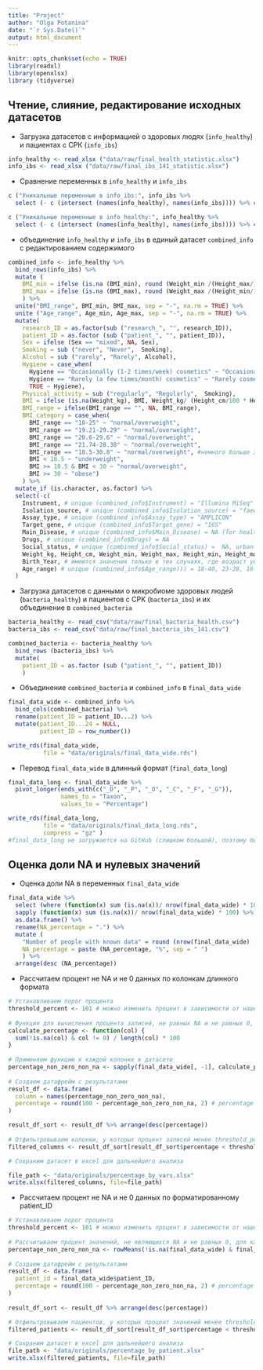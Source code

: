 ```yaml
---
title: "Project"
author: "Olga Potanina"
date: "`r Sys.Date()`"
output: html_document
---
```


```r
knitr::opts_chunk$set(echo = TRUE)
library(readxl)
library(openxlsx)
library (tidyverse)
```

## Чтение, слияние, редактирование исходных датасетов

-   Загрузка датасетов с информацией о здоровых людях (`info_healthy`) и пациентах с СРК (`info_ibs`)

```r
info_healthy <- read_xlsx ("data/raw/final_health_statistic.xlsx")
info_ibs <- read_xlsx ("data/raw/final_ibs_141_statistic.xlsx")
```

-   Сравнение переменных в `info_healthy` и `info_ibs`

```r
c ("Уникальные переменные в info_ibs:", info_ibs %>% 
  select (- c (intersect (names(info_healthy), names(info_ibs)))) %>% colnames() )

c ("Уникальные переменные в info_healthy:", info_healthy %>% 
  select (- c (intersect (names(info_healthy), names(info_ibs)))) %>% colnames())
```

-   объединение `info_healthy` и `info_ibs` в единый датасет `combined_info` c редактированием содержимого

```r
combined_info <- info_healthy %>% 
  bind_rows(info_ibs) %>%
  mutate (
    BMI_min = ifelse (is.na (BMI_min), round (Weight_min /(Height_max/100 * Height_max/100), 2), BMI_min),
    BMI_max = ifelse (is.na (BMI_max), round (Weight_max /(Height_min/100 * Height_min/100), 2), BMI_max)
    ) %>% 
  unite("BMI_range", BMI_min, BMI_max, sep = "-", na.rm = TRUE) %>%
  unite ("Age_range", Age_min, Age_max, sep = "-", na.rm = TRUE) %>%
  mutate(
    research_ID = as.factor(sub ("research_", "", research_ID)),
    patient_ID = as.factor (sub ("patient_", "", patient_ID)),
    Sex = ifelse (Sex == "mixed", NA, Sex),
    Smoking = sub ("never", "Never",  Smoking),
    Alcohol = sub ("rarely", "Rarely", Alcohol),
    Hygiene = case_when(
      Hygiene == "Occasionally (1-2 times/week) cosmetics" ~ "Occasionally cosmetics (1-2 times/week)",
      Hygiene == "Rarely (a few times/month) cosmetics" ~ "Rarely cosmetics (a few times/month)",
      TRUE ~ Hygiene),
    Physical_activity = sub ("regularly", "Regularly",  Smoking),
    BMI = ifelse (is.na(Weight_kg), BMI, Weight_kg/ (Height_cm/100 * Height_cm/100)),
    BMI_range = ifelse(BMI_range == "", NA, BMI_range),
    BMI_category = case_when(
      BMI_range == "18-25" ~ "normal/overweight",
      BMI_range == "19.21-29.29" ~ "normal/overweight",
      BMI_range == "20.6-29.6" ~ "normal/overweight",
      BMI_range == "21.74-28.38" ~ "normal/overweight",
      BMI_range == "18.5-30.8" ~ "normal/overweight", #немного больше 30
      BMI < 18.5 ~ "underweight",
      BMI >= 18.5 & BMI < 30 ~ "normal/overweight",
      BMI >= 30 ~ "obese")
    ) %>% 
  mutate_if (is.character, as.factor) %>% 
  select(-c(
    Instrument, # unique (combined_info$Instrument) = "Illumina MiSeq" 
    Isolation_source, # unique (combined_info$Isolation_source) = "faeces" 
    Assay_type, # unique (combined_info$Assay_type) = "AMPLICON"
    Target_gene, # unique (combined_info$Target_gene) = "16S"
    Main_Disease, # unique (combined_info$Main_Disease) = NA (for healthy), 141 (for ibs)
    Drugs, # unique (combined_info$Drugs) = NA
    Social_status, # unique (combined_info$Social_status) =  NA, urban 
    Weight_kg, Height_cm, Weight_min, Weight_max, Height_min, Height_max, BMI_range, #использованы для создания BMI_category, уменьшения количества NA в BMI
    Birth_Year, # имеются значения только в тех случаях, где возраст уже известен
    Age_range) # unique (combined_info$Age_range))) = 18-40, 23-28, 16-42, 21-43, 28-54
  )
```

-   Загрузка датасетов с данными о микробиоме здоровых людей (`bacteria_healthy`) и пациентов с СРК (`bacteria_ibs`) и их объединение в `combined_bacteria`

```r
bacteria_healthy <- read_csv("data/raw/final_bacteria_health.csv")
bacteria_ibs <- read_csv("data/raw/final_bacteria_ibs_141.csv")

combined_bacteria <- bacteria_healthy %>% 
  bind_rows (bacteria_ibs) %>% 
  mutate(
    patient_ID = as.factor (sub ("patient_", "", patient_ID))
    )
```

-   Объединение `combined_bacteria` и `combined_info` в `final_data_wide`

```r
final_data_wide <- combined_info %>% 
  bind_cols(combined_bacteria) %>% 
  rename(patient_ID = patient_ID...2) %>% 
  mutate(patient_ID...24 = NULL,
         patient_ID = row_number())

write_rds(final_data_wide, 
          file = "data/originals/final_data_wide.rds")
```

- Перевод `final_data_wide` в длинный формат (`final_data_long`)

```r
final_data_long <- final_data_wide %>% 
  pivot_longer(ends_with(c("_D", "_P", "_O", "_C", "_F", "_G")),
               names_to = "Taxon", 
               values_to = "Percentage")

write_rds(final_data_long, 
          file = "data/originals/final_data_long.rds",
          compress = "gz" ) 
#final_data_long не загружается на GitHub (слишком большой), поэтому был сжат
```


## Оценка доли NA и нулевых значений

-   Оценка доли NA в переменных `final_data_wide`

```r
final_data_wide %>% 
  select (where (function(x) sum (is.na(x))/ nrow(final_data_wide) * 100 > 0)) %>% 
  sapply (function(x) sum (is.na(x))/ nrow(final_data_wide) * 100) %>% round(1) %>% 
  as.data.frame() %>% 
  rename(NA_percentage = ".") %>% 
  mutate (
    "Number of people with known data" = round (nrow(final_data_wide) - NA_percentage/100 * nrow(final_data_wide),1),
    NA_percentage = paste (NA_percentage, "%", sep = " ")
    ) %>% 
  arrange(desc (NA_percentage))

```

-   Рассчитаем процент не NA и не 0 данных по колонкам длинного формата

```r
# Устанавливаем порог процента 
threshold_percent <- 101 # можно изменить процент в зависимости от нашего решения, пока выводим все переменные 
 
# Функция для вычисления процента записей, не равных NA и не равных 0, для каждой колонки 
calculate_percentage <- function(col) { 
  sum(!is.na(col) & col != 0) / length(col) * 100 
} 
 
# Применяем функцию к каждой колонке в датасете 
percentage_non_zero_non_na <- sapply(final_data_wide[, -1], calculate_percentage) 
 
# Создаем датафрейм с результатами 
result_df <- data.frame( 
  column = names(percentage_non_zero_non_na), 
  percentage = round(100 - percentage_non_zero_non_na, 2) # percentage означает пропущенные или 0 значения
)

result_df_sort <- result_df %>% arrange(desc(percentage))
 
# Отфильтровываем колонки, у которых процент записей менее threshold_percent% 
filtered_columns <- result_df_sort[result_df_sort$percentage < threshold_percent, ]

# Сохраним датасет в excel для дальнейшего анализа

file_path <- "data/originals/percentage_by_vars.xlsx"
write.xlsx(filtered_columns, file=file_path)
```

-   Рассчитаем процент не NA и не 0 данных по форматированному patient_ID

```r
# Устанавливаем порог процента 
threshold_percent <- 101 # можно изменить процент в зависимости от нашего решения, пока выводим все patient_ID 
 
# Рассчитываем процент значений, не являющихся NA и не равных 0, для каждого пациента 
percentage_non_zero_non_na <- rowMeans(!is.na(final_data_wide) & final_data_wide != 0, na.rm = TRUE) * 100 
 
# Создаем датафрейм с результатами 
result_df <- data.frame( 
  patient_id = final_data_wide$patient_ID, 
  percentage = round(100 - percentage_non_zero_non_na, 2) # percentage означает пропущенные или 0 значения
) 
 
result_df_sort <- result_df %>% arrange(desc(percentage))

# Отфильтровываем пациентов, у которых процент значений менее threshold_percent% 
filtered_patients <- result_df_sort[result_df_sort$percentage < threshold_percent, ] 

# Сохраним датасет в excel для дальнейшего анализа 
file_path <- "data/originals/percentage_by_patient.xlsx"
write.xlsx(filtered_patients, file=file_path)
```
